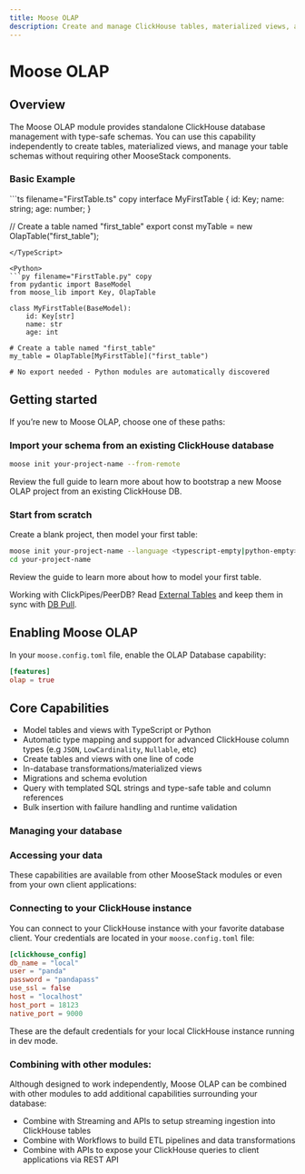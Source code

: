 ```yaml
---
title: Moose OLAP
description: Create and manage ClickHouse tables, materialized views, and data migrations
---
```



# Moose OLAP
<LanguageSwitcher />

## Overview

The Moose OLAP module provides standalone ClickHouse database management with type-safe schemas. You can use this capability independently to create tables, materialized views, and manage your table schemas without requiring other MooseStack components.

### Basic Example

<ExportRequirement primitive="OlapTable" example="export { myTable }" />

<TypeScript>
```ts filename="FirstTable.ts" copy
interface MyFirstTable {
  id: Key<string>;
  name: string;
  age: number;
}

// Create a table named "first_table"
export const myTable = new OlapTable<MyFirstTable>("first_table");
```
</TypeScript>

<Python>
```py filename="FirstTable.py" copy
from pydantic import BaseModel
from moose_lib import Key, OlapTable

class MyFirstTable(BaseModel):
    id: Key[str]
    name: str
    age: int

# Create a table named "first_table"
my_table = OlapTable[MyFirstTable]("first_table") 

# No export needed - Python modules are automatically discovered
```
</Python>

## Getting started

If you’re new to Moose OLAP, choose one of these paths:

### Import your schema from an existing ClickHouse database
```bash filename="Terminal" copy
moose init your-project-name --from-remote
```
<Callout type="info" title="Review the full guide" href="/moose/getting-started/from-clickhouse" ctaLabel="Get started" compact={true}>
Review the full guide to learn more about how to bootstrap a new Moose OLAP project from an existing ClickHouse DB.
</Callout>

### Start from scratch
Create a blank project, then model your first table:
  ```bash filename="Terminal" copy
  moose init your-project-name --language <typescript-empty|python-empty>
  cd your-project-name
  ```
  <Callout type="info" title="Next steps: Model a table" href="/moose/olap/model-table" ctaLabel="Model a table" compact={true}>
  Review the guide to learn more about how to model your first table.
  </Callout>

Working with ClickPipes/PeerDB? Read [External Tables](/moose/olap/external-tables) and keep them in sync with [DB Pull](/moose/olap/db-pull).

## Enabling Moose OLAP

In your `moose.config.toml` file, enable the OLAP Database capability:

```toml
[features]
olap = true
```

## Core Capabilities

- Model tables and views with TypeScript or Python
- Automatic type mapping and support for advanced ClickHouse column types (e.g `JSON`, `LowCardinality`, `Nullable`, etc)
- Create tables and views with one line of code
- In-database transformations/materialized views
- Migrations and schema evolution
- Query with templated SQL strings and type-safe table and column references
- Bulk insertion with failure handling and runtime validation


### Managing your database

<CTACards columns={2}>
<CTACard
  title="OLAP Tables"
  description="Define and create ClickHouse tables with type-safe schemas"
  ctaLink={`/moose/olap/model-table`}
  ctaLabel="Learn More →"
  badge={{ variant: "moose", text: "Tables" }}
/>
<CTACard
  title="Materialized Views"
  description="Pre-compute and store query results for faster analytics"
  ctaLink={`/moose/olap/model-materialized-view`}
  ctaLabel="Learn More →"
  badge={{ variant: "moose", text: "Materialized Views" }}
/>
<CTACard
  title="Schema Optimization"
  description="Schema design best practices to optimize your queries"
  ctaLink={`/moose/olap/schema-optimization`}
  ctaLabel="Learn More →"
  badge={{ variant: "moose", text: "Data Modeling" }}
/>
<CTACard
  title="Dynamic Migrations"
  description="Always keep your code and database in sync with dynamic migrations"
  ctaLink={`/moose/olap/apply-migrations`}
  ctaLabel="Learn More →"
  badge={{ variant: "moose", text: "Migrations" }}
/>
</CTACards>

### Accessing your data

These capabilities are available from other MooseStack modules or even from your own client applications:


<CTACards columns={1}>
<CTACard
  title="Read Data"
  description="Write type-safe SQL queries with automatic interpolation"
  ctaLink={`/moose/olap/read-data`}
  ctaLabel="Learn More →"
  orientation="horizontal"
/>
<CTACard
  title="Insert Data"
  description="Bulk insert and manage data in your OLAP tables"
  ctaLink={`/moose/olap/insert-data`}
  ctaLabel="Learn More →"
  orientation="horizontal"
/>
</CTACards>

### Connecting to your ClickHouse instance
You can connect to your ClickHouse instance with your favorite database client. Your credentials are located in your `moose.config.toml` file:

```toml filename="moose.config.toml" copy
[clickhouse_config]
db_name = "local"
user = "panda"
password = "pandapass"
use_ssl = false
host = "localhost"
host_port = 18123
native_port = 9000
```

<Callout type="info" title="Default Credentials">
These are the default credentials for your local ClickHouse instance running in dev mode.
</Callout>

### Combining with other modules:

Although designed to work independently, Moose OLAP can be combined with other modules to add additional capabilities surrounding your database:

- Combine with Streaming and APIs to setup streaming ingestion into ClickHouse tables
- Combine with Workflows to build ETL pipelines and data transformations
- Combine with APIs to expose your ClickHouse queries to client applications via REST API
